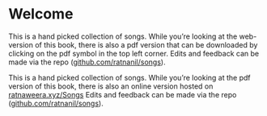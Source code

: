 # Welcome {#title .unnumbered}


::: {.content-visible when-format="html"}
This is a hand picked collection of songs.
While you're looking at the web-version of this book, there is also a pdf version that can be downloaded by clicking on the pdf symbol in the top left corner.
Edits and feedback can be made via the repo ([github.com/ratnanil/songs](https://github.com/ratnanil/songs)). 
:::

::: {.content-visible when-format="pdf"}
This is a hand picked collection of songs. 
While you're looking at the pdf version of this book, there is also an online version hosted on [ratnaweera.xyz/Songs](https://www.ratnaweera.xyz/Songs) 
Edits and feedback can be made via the repo ([github.com/ratnanil/songs](https://github.com/ratnanil/songs)). 
:::

